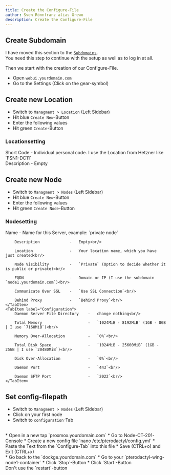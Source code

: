```yaml
---
title: Create the Configure-File
author: Sven Rönnfranz alias Grewo
description: Create the Configure-File
---
```



## Create Subdomain
I have moved this section to the <a target="_blank" href="../../../subdomains/subdomain-node1">`Subdomains`</a>.<br/>
You need this step to continue with the setup as well as to log in at all.

Then we start with the creation of our Configure-File.
* Open `webui.yourdomain.com`
* Go to the Settings (Click on the gear-symbol)

## Create new Location
* Switch to `Managment > Location` (Left Sidebar)
* Hit blue `Create New`-Button
* Enter the following values
* Hit green `Create`-Button

### Locationsetting
<Tabs>
    <TabItem label="Create Location">
        Short Code      -   Individual personal code. I use the Location from Hetzner like `FSN1-DC11`<br/>
        Description     -   Empty<br/>
    </TabItem>
</Tabs>

## Create new Node
* Switch to `Managment > Nodes` (Left Sidebar)
* Hit blue `Create New`-Button
* Enter the following values
* Hit green `Create Node`-Button

### Nodesetting
<Tabs>
    <TabItem label="Basic Details">
        Name                    -   Name for this Server, example: `private node`<br/>

        Description             -   Empty<br/>

        Location                -   Your location name, which you have just created<br/>

        Node Visibility         -   `Private` (Option to decide whether it is public or private)<br/>

        FQDN                    -   Domain or IP (I use the subdomain `node1.yourdomain.com`)<br/>

        Communicate Over SSL    -   `Use SSL Connection`<br/>

        Behind Proxy            -   `Behind Proxy`<br/>
    </TabItem>
    <TabItem label="Configuration">
        Daemon Server File Directory    -   change nothing<br/>

        Total Memory                    -   `1024MiB - 8192MiB` (1GB - 8GB | I use `7168MiB`)<br/>

        Memory Over-Allocation          -   `0%`<br/>

        Total Disk Space                -   `1024MiB - 25600MiB` (1GB - 25GB | I use `20480MiB`)<br/>

        Disk Over-Allocation            -   `0%`<br/>

        Daemon Port                     -   `443`<br/>

        Daemon SFTP Port                -   `2022`<br/>
    </TabItem>
</Tabs>

## Set config-filepath
* Switch to `Managment > Nodes` (Left Sidebar)
* Click on your first node
* Switch to `configuration`-Tab
<br/>
* Open in a new tap `proxmox.yourdomain.com`
* Go to Node-CT-201-Console
* Create a new config file `nano /etc/pterodactyl/config.yml`
* Paste the Text from the `Configure-Tab` into this file
* Save (CTRL+o) and Exit (CTRL+x)
<br/>
* Go back to the `dockge.yourdomain.com`
* Go to your `pterodactyl-wing-node1-container`
* Click `Stop`-Button
* Click `Start`-Button

<Aside type="danger">
    Don't use the `restart`-button
</Aside>
